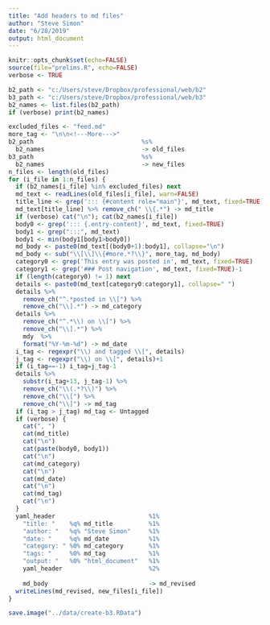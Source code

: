 ```yaml
---
title: "Add headers to md files"
author: "Steve Simon"
date: "6/28/2019"
output: html_document
---
```


```r
knitr::opts_chunk$set(echo=FALSE)
source(file="prelims.R", echo=FALSE)
verbose <- TRUE
```


```r
b2_path <- "c:/Users/steve/Dropbox/professional/web/b2"
b3_path <- "c:/Users/steve/Dropbox/professional/web/b3"
b2_names <- list.files(b2_path)
if (verbose) print(b2_names)
```

```r
excluded_files <- "feed.md"
more_tag <- "\n\n<!---More--->"
b2_path                              %s%
  b2_names                           -> old_files
b3_path                              %s%
  b2_names                           -> new_files
n_files <- length(old_files)
for (i_file in 1:n_files) {
  if (b2_names[i_file] %in% excluded_files) next
  md_text <- readLines(old_files[i_file], warn=FALSE)
  title_line <- grep('::: {#content role="main"}', md_text, fixed=TRUE)+1
  md_text[title_line] %>% remove_ch(" \\{.*") -> md_title
  if (verbose) cat("\n"); cat(b2_names[i_file])
  body0 <- grep('::: {.entry-content}', md_text, fixed=TRUE)
  body1 <- grep(":::", md_text)
  body1 <- min(body1[body1>body0])
  md_body <- paste0(md_text[(body0+1):body1], collapse="\n")
  md_body <- sub("\\[\\]\\{#more.*?\\}", more_tag, md_body)
  category0 <- grep('This entry was posted in', md_text, fixed=TRUE)
  category1 <- grep('### Post navigation', md_text, fixed=TRUE)-1
  if (length(category0) != 1) next
  details <- paste0(md_text[category0:category1], collapse=" ")
  details %>%
    remove_ch("^.*posted in \\[") %>%
    remove_ch("\\].*") -> md_category
  details %>%
    remove_ch("^.*\\) on \\[") %>%
    remove_ch("\\].*") %>%
    mdy  %>%
    format("%Y-%m-%d") -> md_date
  i_tag <- regexpr("\\) and tagged \\[", details)
  j_tag <- regexpr("\\) on \\[", details)+1
  if (i_tag==-1) i_tag=j_tag-1
  details %>%
    substr(i_tag+13, j_tag-1) %>%
    remove_ch("\\(.*?\\)") %>%
    remove_ch("\\[") %>%
    remove_ch("\\]") -> md_tag
  if (i_tag > j_tag) md_tag <- Untagged
  if (verbose) {
    cat(", ")
    cat(md_title)
    cat("\n")
    cat(paste(body0, body1))
    cat("\n")
    cat(md_category)
    cat("\n")
    cat(md_date)
    cat("\n")
    cat(md_tag)
    cat("\n")
  }
  yaml_header                          %1%
    "title: "    %q% md_title          %1%
    "author: "   %q% "Steve Simon"     %1%
    "date: "     %q% md_date           %1%
    "category: " %0% md_category       %1%
    "tags: "     %0% md_tag            %1%
    "output: "   %0% "html_document"   %1%
    yaml_header                        %2%
    
    md_body                            -> md_revised
  writeLines(md_revised, new_files[i_file])
}
```



```r
save.image("../data/create-b3.RData")
```